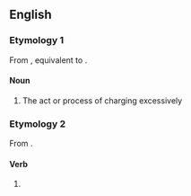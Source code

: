 ==English==

===Etymology 1===
From {{inh|en|enm|overcharging}}, equivalent to {{suffix|en|overcharge|ing}}.

====Noun====
{{en-noun}}

# The act or process of charging excessively

===Etymology 2===
From {{suffix|en|overcharge|ing}}.

====Verb====
{{head|en|verb form}}

# {{present participle of|en|overcharge|nocat=1}}